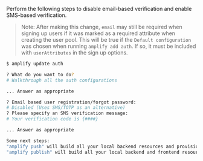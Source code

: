 Perform the following steps to disable email-based verification and enable SMS-based verification.

> Note: After making this change, `email` may still be required when signing up users if it was marked as a required attribute when creating the user pool. This will be true if the `Default configuration` was chosen when running `amplify add auth`. If so, it must be included with `userAttributes` in the sign up options.

```bash
$ amplify update auth

? What do you want to do?
# Walkthrough all the auth configurations

... Answer as appropriate

? Email based user registration/forgot password:
# Disabled (Uses SMS/TOTP as an alternative)
? Please specify an SMS verification message:
# Your verification code is {####}

... Answer as appropriate

Some next steps:
"amplify push" will build all your local backend resources and provision it in the cloud
"amplify publish" will build all your local backend and frontend resources (if you have hosting category added) and provision it in the cloud
```